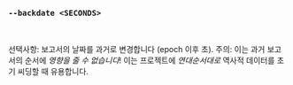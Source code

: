 ### `--backdate <SECONDS>`

<br />

선택사항: 보고서의 날짜를 과거로 변경합니다 (epoch 이후 초).
주의: 이는 과거 보고서의 순서에 *영향을 줄 수 없습니다*!
이는 프로젝트에 _연대순서대로_ 역사적 데이터를 초기 씨딩할 때 유용합니다.